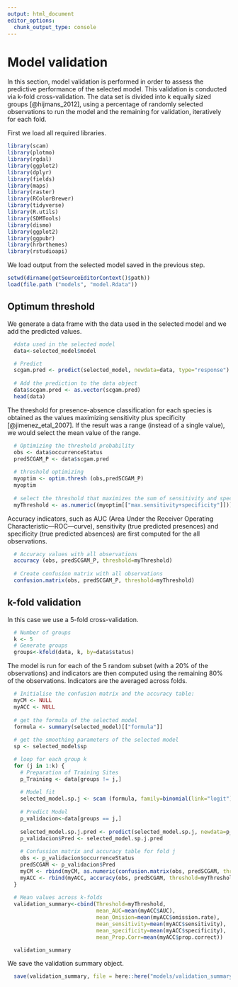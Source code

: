```yaml
---
output: html_document
editor_options: 
  chunk_output_type: console
---
```



# Model validation

In this section, model validation is performed in order to assess the predictive performance of the selected model. This validation is conducted via k-fold cross-validation. The data set is divided into k equally sized groups [@hijmans_2012], using a percentage of randomly selected observations to run the model and the remaining for validation, iteratively for each fold. 


First we load all required libraries.

```r
library(scam)
library(plotmo)
library(rgdal)
library(ggplot2)
library(dplyr)
library(fields)
library(maps) 
library(raster)
library(RColorBrewer)
library(tidyverse)
library(R.utils) 
library(SDMTools)
library(dismo)
library(ggplot2)
library(ggpubr)
library(hrbrthemes)
library(rstudioapi)
```

We load output from the selected model saved in the previous step.

```r
setwd(dirname(getSourceEditorContext()$path))
load(file.path ("models", "model.Rdata"))
```

## Optimum threshold

We generate a data frame with the data used in the selected model and we add the predicted values.

```r
  #data used in the selected model
  data<-selected_model$model

  # Predict 
  scgam.pred <- predict(selected_model, newdata=data, type="response")
  
  # Add the prediction to the data object
  data$scgam.pred <- as.vector(scgam.pred)
  head(data)
``` 

The threshold for presence-absence classification for each species is obtained as the values maximizing sensitivity plus specificity [@jimenez_etal_2007]. If the result was a range (instead of a single value), we would select the mean value of the range. 

```r
  # Optimizing the threshold probability
  obs <- data$occurrenceStatus
  predSCGAM_P <- data$scgam.pred
  
  # threshold optimizing
  myoptim <- optim.thresh (obs,predSCGAM_P)
  myoptim
  
  # select the threshold that maximizes the sum of sensitivity and specificity 
  myThreshold <- as.numeric((myoptim[["max.sensitivity+specificity"]]))
```

Accuracy indicators, such as AUC (Area Under the Receiver Operating Characteristic—ROC—curve), sensitivity (true predicted presences) and specificity (true predicted absences) are first computed for the all observations.

```r
  # Accuracy values with all observations
  accuracy (obs, predSCGAM_P, threshold=myThreshold)
  
  # Create confusion matrix with all observations
  confusion.matrix(obs, predSCGAM_P, threshold=myThreshold)
```

## k-fold validation

In this case we use a 5-fold cross-validation. 

```r
  # Number of groups
  k <- 5 
  # Generate groups
  groups<-kfold(data, k, by=data$status)
```


The model is run for each of the 5 random subset (with a 20% of the observations) and indicators are then computed using the remaining 80% of the observations. Indicators are the averaged across folds. 

```r
  # Initialise the confusion matrix and the accuracy table: 
  myCM <- NULL 
  myACC <- NULL
  
  # get the formula of the selected model  
  formula <- summary(selected_model)[["formula"]]
  
  # get the smoothing parameters of the selected model  
  sp <- selected_model$sp

  # loop for each group k
  for (j in 1:k) {
    # Preparation of Training Sites
    p_Training <- data[groups != j,]
    
    # Model fit
    selected_model.sp.j <- scam (formula, family=binomial(link="logit"),data=p_Training, sp=c(sp))
    
    # Predict Model
    p_validacion<-data[groups == j,]
    
    selected_model.sp.j.pred <- predict(selected_model.sp.j, newdata=p_validacion, type="response")
    p_validacion$Pred <- selected_model.sp.j.pred
    
    # Confussion matrix and accuracy table for fold j
    obs <- p_validacion$occurrenceStatus
    predSCGAM <- p_validacion$Pred
    myCM <- rbind(myCM, as.numeric(confusion.matrix(obs, predSCGAM, threshold=myThreshold)))
    myACC <- rbind(myACC, accuracy(obs, predSCGAM, threshold=myThreshold))
  } 
  
  # Mean values across k-folds
  validation_summary<-cbind(Threshold=myThreshold,
                            mean_AUC=mean(myACC$AUC),
                            mean_Omision=mean(myACC$omission.rate),
                            mean_sensitivity=mean(myACC$sensitivity),
                            mean_specificity=mean(myACC$specificity),
                            mean_Prop.Corr=mean(myACC$prop.correct))

  validation_summary
```

We save the validation summary object.

```r
  save(validation_summary, file = here::here("models/validation_summary.RData"))
```

